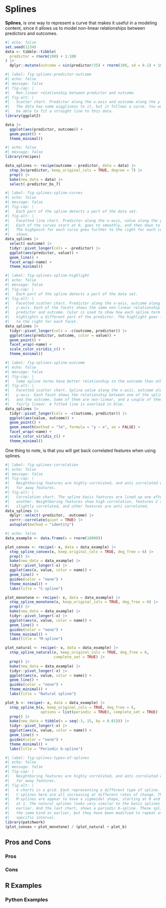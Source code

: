 # Splines {#sec-splines}

**Splines**, is one way to represent a curve that makes it useful in a modeling content, since it allows us to model non-linear relationships between predictors and outcomes.

```r
#| echo: false
set.seed(1234)
data <- tibble::tibble(
  predictor = rnorm(100) + 1:100
) |>
  dplyr::mutate(outcome = sin(predictor/25) + rnorm(100, sd = 0.1) + 10)
```



```r
#| label: fig-splines-predictor-outcome
#| echo: false
#| message: false
#| fig-cap: |
#|   Non-linear relationship between predictor and outcome.
#| fig-alt: |
#|   Scatter chart. Predictor along the x-axis and outcome along the y-axis.
#|   The data has some wiggliness to it, but it follows a curve. You would not 
#|   be able to fit a straight line to this data.
library(ggplot2)

data |>
  ggplot(aes(predictor, outcome)) +
  geom_point() +
  theme_minimal()
```



```r
#| echo: false
#| message: false
library(recipes)

data_splines <- recipe(outcome ~ predictor, data = data) |>
  step_bs(predictor, keep_original_cols = TRUE, degree = 7) |>
  prep() |>
  bake(new_data = data) |>
  select(-predictor_bs_7)
```



```r
#| label: fig-splines-spline-curves
#| echo: false
#| message: false
#| fig-cap: |
#|   Each part of the spline detects a part of the data set.
#| fig-alt: |
#|   Facetted line chart. Predictor along the x-axis, value along the y-axis.
#|   Each of the curves start at 0, goes to smoothly, and then down to zero.
#|   The highpoint for each curve goes further to the right for each curve 
#|   shown.
data_splines |>
  select(-outcome) |>
  tidyr::pivot_longer(cols = -predictor) |>
  ggplot(aes(predictor, value)) +
  geom_line() +
  facet_wrap(~name) +
  theme_minimal()
```



```r
#| label: fig-splines-spline-highlight
#| echo: false
#| message: false
#| fig-cap: |
#|   Each part of the spline detects a part of the data set.
#| fig-alt: |
#|   Facetted scatter chart. Predictor along the x-axis, outcome along the 
#|   y-axis. Each of the facets shows the same non-linear relationship between
#|   predictor and outcome. Color is used to show how each spline term 
#|   highlights a different part of the predictor. The highlight goes further 
#|   to the right for each facet.
data_splines |>
  tidyr::pivot_longer(cols = -c(outcome, predictor)) |>
  ggplot(aes(predictor, outcome, color = value)) +
  geom_point() +
  facet_wrap(~name) +
  scale_color_viridis_c() +
  theme_minimal()
```



```r
#| label: fig-splines-spline-outcome
#| echo: false
#| message: false
#| fig-cap: |
#|   Some spline terms have better relationship to the outcome than others.
#| fig-alt: |
#|   Facetted scatter chart. Spline value along the x-axis, outcome along the 
#|   y-axis. Each facet shows the relationship between one of the spline terms
#|   and the outcome. Some of them are non-linear, and a couple of them are 
#|   fairly linear. A fitted line is overlaid in blue.
data_splines |>
  tidyr::pivot_longer(cols = -c(outcome, predictor)) |>
  ggplot(aes(value, outcome)) +
  geom_point() +
  geom_smooth(method = "lm", formula = "y ~ x", se = FALSE) +
  facet_wrap(~name) +
  scale_color_viridis_c() +
  theme_minimal()
```

One thing to note, is that you will get back correlated features when using splines.

```r
#| label: fig-splines-correlation
#| echo: false
#| message: false
#| fig-cap: |
#|   Neightboring features are highly correlated, and anti correlated with 
#|   far away features.
#| fig-alt: |
#|   Correlation chart. The spline basis features are lined up one after
#|   another. Neightboring features show high correlation, features 2 apart are
#|   slightly correlated, and other features are anti correlated.
data_splines |>
  dplyr::select(-predictor, -outcome) |>
  corrr::correlate(quiet = TRUE) |>
  autoplot(method = "identity")
```




```r
#| echo: false
data_example <- data.frame(x = rnorm(10000))

plot_convex <- recipe(~ x, data = data_example) |>
  step_spline_convex(x, keep_original_cols = TRUE, deg_free = 6) |>
  prep() |>
  bake(new_data = data_example) |>
  tidyr::pivot_longer(-x) |>
  ggplot(aes(x, value, color = name)) +
  geom_line() +
  guides(color = "none") +
  theme_minimal() +
  labs(title = "C-spline")

plot_monotone <- recipe(~ x, data = data_example) |>
  step_spline_monotone(x, keep_original_cols = TRUE, deg_free = 6) |>
  prep() |>
  bake(new_data = data_example) |>
  tidyr::pivot_longer(-x) |>
  ggplot(aes(x, value, color = name)) +
  geom_line() +
  guides(color = "none") +
  theme_minimal() +
  labs(title = "M-spline")

plot_natural <- recipe(~ x, data = data_example) |>
  step_spline_natural(x, keep_original_cols = TRUE, deg_free = 6, 
                      complete_set = TRUE) |>
  prep() |>
  bake(new_data = data_example) |>
  tidyr::pivot_longer(-x) |>
  ggplot(aes(x, value, color = name)) +
  geom_line() +
  guides(color = "none") +
  theme_minimal() +
  labs(title = "Natural spline")

plot_b <- recipe(~ x, data = data_example) |>
  step_spline_b(x, keep_original_cols = TRUE, deg_free = 6,
                options = list(periodic = TRUE), complete_set = TRUE) |>
  prep() |>
  bake(new_data = tibble(x = seq(-3, 15, by = 0.01))) |>
  tidyr::pivot_longer(-x) |>
  ggplot(aes(x, value, color = name)) +
  geom_line() +
  guides(color = "none") +
  theme_minimal() +
  labs(title = "Periodic b-spline")
```


```r
#| label: fig-splines-types-of-splines
#| echo: false
#| message: false
#| fig-cap: |
#|   Neightboring features are highly correlated, and anti correlated with 
#|   far away features.
#| fig-alt: |
#|   4 charts in a grid. Each representing a different type of spline. The 
#|   C-splines here are all increasing at different rates of change. The 
#|   M-splines are appear to have a sigmoidal shape, starting at 0 and ending 
#|   at 1. The natural splines looks very similar to the basis splines we saw
#|   earlier. And the last chart, shows a pariodic b-spline. These splines are
#|   the same kind as earlier, but they have been modified to repeat at a
#|   specific interval.
library(patchwork)
(plot_convex + plot_monotone) / (plot_natural + plot_b)
```

## Pros and Cons

### Pros

### Cons

## R Examples

### Python Examples
